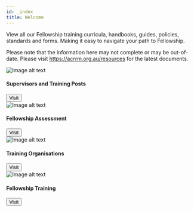 ---
id: _index
title: Welcome
---

View all our Fellowship training curricula, handbooks, guides, policies, standards and forms. Making it easy to navigate your path to Fellowship.

Please note that the information here may not complete or may be out-of-date. Please visit https://acrrm.org.au/resources for the latest documents.

<div class="card-demo-container">
  <div class="row">
    <div class="col">
      <div class="card-demo">
        <div class="card">
          <div class="card__image">
            <img
              src="/frontpages/supervisors-and-training-posts-standards.png"
              alt="Image alt text"
              title="Logo Title Text 1"
            />
          </div>
          <div class="card__body">
            <h4>Supervisors and Training Posts</h4>
          </div>
          <div class="card__footer">
            <a href="/supervisors-and-training-posts/introduction">
              <button class="button button--primary button--block">
                Visit
              </button>
            </a>
          </div>
        </div>
      </div>
    </div>
    <div class="col">
      <div class="card-demo">
        <div class="card">
          <div class="card__image">
            <img
              src="/frontpages/fellowship-assessment-handbook.png"
              alt="Image alt text"
              title="Logo Title Text 1"
            />
          </div>
          <div class="card__body">
            <h4>Fellowship Assessment</h4>
          </div>
          <div class="card__footer">
            <a href="/fellowship-assessment/introduction">
              <button class="button button--primary button--block">
                Visit
              </button>
            </a>
          </div>
        </div>
      </div>
    </div>
  </div>
  <div class="row">
    <div class="col">
      <div class="card-demo">
        <div class="card">
          <div class="card__image">
            <img
              src="/frontpages/training-organisations-standards.png"
              alt="Image alt text"
              title="Logo Title Text 1"
            />
          </div>
          <div class="card__body">
            <h4>Training Organisations</h4>
          </div>
          <div class="card__footer">
            <a href="/training-organisations/introduction">
              <button class="button button--primary button--block">
                Visit
              </button>
            </a>
          </div>
        </div>
      </div>
    </div>
    <div class="col">
      <div class="card-demo">
        <div class="card">
          <div class="card__image">
            <img
              src="/frontpages/fellowship-handbook-211217.png"
              alt="Image alt text"
              title="Logo Title Text 1"
            />
          </div>
          <div class="card__body">
            <h4>Fellowship Training</h4>
          </div>
          <div class="card__footer">
            <a href="/fellowship-training/introduction">
              <button class="button button--primary button--block">
                Visit
              </button>
            </a>
          </div>
        </div>
      </div>
    </div>
  </div>
</div>

<!-- 
<div class="col col--4">
      <div class="card-demo">
        <div class="card">
          <div class="card__image">
            <img
              src="/frontpages/fellowship-handbook-211217.png"
              alt="Image alt text"
              title="Logo Title Text 1"
            />
          </div>
          <div class="card__body">
            <h4>Fellowship Training Program Handbook</h4>
            <small>
              The curriculum consists of Core Generalist and Advanced
              Specialised components.
            </small>
          </div>
          <div class="card__footer">
            <a href="/fellowship-training/standards">
              <button
                class="button button--primary button--block"
                onclick="window.location.href='/fellowship-training/standards'"
                type="button"
              >
                Visit
              </button>
            </a>
          </div>
        </div>
      </div>
    </div>
    <div class="col col--4">
      <div class="card-demo">
        <div class="card">
          <div class="card__image">
            <img
              src="/frontpages/fellowship-assessment-handbook.png"
              alt="Image alt text"
              title="Logo Title Text 1"
            />
          </div>
          <div class="card__body">
            <h4>Fellowship Assessment Handbook</h4>
            <small></small>
          </div>
          <div class="card__footer">
            <a href="/fellowship-assessment/standards">
              <button
                class="button button--primary button--block"
                onclick="window.location.href='/fellowship-assessment/standards'"
                type="button"
              >
                Visit
              </button>
            </a>
          </div>
        </div>
      </div>
    </div> */}
  {/* <div class="row">
    <div class="col col--6">
      <div class="card-demo">
        <div class="card">
          <div class="card__image">
            <img
              src="/frontpages/supervisors-and-training-posts-standards.png"
              alt="Image alt text"
              title="Logo Title Text 1"
            />
          </div>
          <div class="card__body">
            <h4>Supervisors and Training Posts Standards</h4>
            <small></small>
          </div>
          <div class="card__footer">
            <a href="/supervisors-training-posts/standards">
              <button
                class="button button--primary button--block"
                onclick="window.location.href='/supervisors-training-posts/standards'"
                type="button"
              >
                Visit
              </button>
            </a>
          </div>
        </div>
      </div>
    </div>
    <div class="col col--6">
      <div class="card-demo">
        <div class="card">
          <div class="card__image">
            <img
              src="/frontpages/training-organisations-standards.png"
              alt="Image alt text"
              title="Logo Title Text 1"
            />
          </div>
          <div class="card__body">
            <h4>Training Organisations Standards</h4>
            <small></small>
          </div>
          <div class="card__footer">
            <a href="/training-org/standards">
              <button
                class="button button--primary button--block"
                onclick="window.location.href='/training-org/standards'"
                type="button"
              >
                Visit
              </button>
            </a>
          </div>
        </div>
      </div>
    </div>
  </div>
-->

<!-- ## Todo
- [ ] [Fellowship Training Handbook](/)
- [ ] [Academic Post 2020 Guide]()
- [ ] [AGPT Eligibility Guidelines]()
- [ ] [Guide for Supervisors]()
- [ ] [Important Information for Limited Registration Doctors](/)
- [ ] [Information For Employers of IP Registrars](/)
- [ ] [Medicare Provider Number Application Guide](/)
- [ ] [Supervisors and Teaching Post Standards - AST](/)
- [ ] [Supervisors and Teaching Post Standards - PRRT](/)
- [ ] [Supervisors and Teaching Post Standards - Rural Generalist Term](/)
- [ ] [Training Organisation Standards](/) -->
